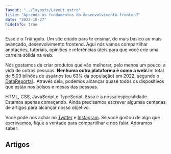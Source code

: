 ```yaml
---
layout: "../layouts/Layout.astro"
title: "Aprenda os fundamentos do desenvolvimento frontend"
date: "2022-10-27"
hideInfo: true
---
```



Esse é o Triângulo. Um site criado para te ensinar, do mais básico ao mais avançado, desenvolvimento frontend. Aqui nós vamos compartilhar anotações, tutoriais, opiniões e referências úteis para que você crie uma carreira sólida na web.

Nós gostamos de criar produtos que vão melhorar, pelo menos um pouco, a vida de outras pessoas. **Nenhuma outra plataforma é como a web**<SideNote>Um total de 5,03 bilhões de usuários (ou 63% da população) em 2022, segundo o [DataReportal](https://datareportal.com/global-digital-overview).</SideNote>. Através dela, podemos alcançar quase todos os dispositivos que estão nos bolsos e mesas das pessoas.

HTML, CSS, JavaScript e TypeScript. Essa é a nossa especialidade. Estamos apenas começando. Ainda precisamos escrever algumas centenas de artigos para alcançar nosso objetivo.

Você pode nos achar no [Twitter][twitter] e [Instagram][instagram]. Se você gostou de algo que escrevemos, fique a vontade para compartilhar e nos falar. Adoramos saber.

[twitter]: https://twitter.com/triangulo_dev
[instagram]: https://instagram.com/triangulo_dev

## Artigos

<ArticlesList />
